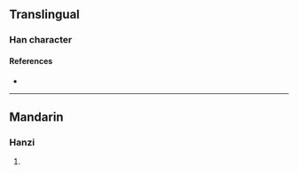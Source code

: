 {{character info}}
==Translingual==

===Han character===
{{Han char|rn=86|rad=火|as=08|sn=12|four=|canj=FBB|ids=⿰火朋}}

====References====
* {{Han ref|kx=0674.120|dkj=19126|hdz=32210.040|uh=7129|ud=28969}}

----

==Mandarin==

===Hanzi===
{{cmn-hanzi|pin=[[píng]] ([[ping2]])|wg=p'ing<sup>2</sup>}}

# {{rfdef|cmn|sort=火08}}